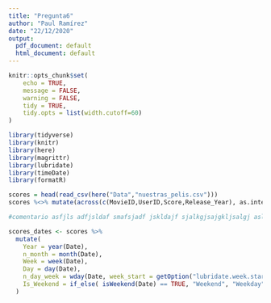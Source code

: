 ```yaml
---
title: "Pregunta6"
author: "Paul Ramírez"
date: "22/12/2020"
output:
  pdf_document: default
  html_document: default
---
```



```r
knitr::opts_chunk$set(
	echo = TRUE,
	message = FALSE,
	warning = FALSE,
	tidy = TRUE,
	tidy.opts = list(width.cutoff=60)
)

library(tidyverse)
library(knitr)
library(here)
library(magrittr)
library(lubridate)
library(timeDate)
library(formatR)


```

```r
scores = head(read_csv(here("Data","nuestras_pelis.csv")))
scores %<>% mutate(across(c(MovieID,UserID,Score,Release_Year), as.integer))
```

```r
#comentario asfjls adfjsldaf smafsjadf jskldajf sjalkgjsajgkljsalgj aslkgjk lsajgjsaljg sajglaslg ksaglk

scores_dates <- scores %>% 
  mutate(
    Year = year(Date), 
    n_month = month(Date),
    Week = week(Date), 
    Day = day(Date), 
    n_day_week = wday(Date, week_start = getOption("lubridate.week.start", 1)),
    Is_Weekend = if_else( isWeekend(Date) == TRUE, "Weekend", "Weekday" ) 
  )
```

